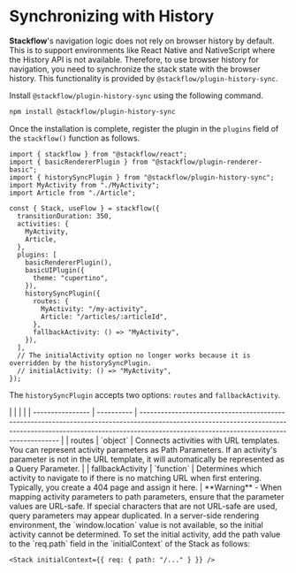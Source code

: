 
# Synchronizing with History

**Stackflow**'s navigation logic does not rely on browser history by default. This is to support environments like React Native and NativeScript where the History API is not available. Therefore, to use browser history for navigation, you need to synchronize the stack state with the browser history. This functionality is provided by `@stackflow/plugin-history-sync`.

Install `@stackflow/plugin-history-sync` using the following command.

```sh npm2bun copy
npm install @stackflow/plugin-history-sync
```

Once the installation is complete, register the plugin in the `plugins` field of the `stackflow()` function as follows.

```tsx showLineNumbers filename="stackflow.ts" copy
import { stackflow } from "@stackflow/react";
import { basicRendererPlugin } from "@stackflow/plugin-renderer-basic";
import { historySyncPlugin } from "@stackflow/plugin-history-sync";
import MyActivity from "./MyActivity";
import Article from "./Article";

const { Stack, useFlow } = stackflow({
  transitionDuration: 350,
  activities: {
    MyActivity,
    Article,
  },
  plugins: [
    basicRendererPlugin(),
    basicUIPlugin({
      theme: "cupertino",
    }),
    historySyncPlugin({
      routes: {
        MyActivity: "/my-activity",
        Article: "/articles/:articleId",
      },
      fallbackActivity: () => "MyActivity",
    }),
  ],
  // The initialActivity option no longer works because it is overridden by the historySyncPlugin.
  // initialActivity: () => "MyActivity",
});
```

The `historySyncPlugin` accepts two options: `routes` and `fallbackActivity`.

<APITable>
|                  |            |                                                                                                                                                                                                                     |
| ---------------- | ---------- | ------------------------------------------------------------------------------------------------------------------------------------------------------------------------------------------------------------------- |
| routes           | `object`   | Connects activities with URL templates. You can represent activity parameters as Path Parameters. If an activity's parameter is not in the URL template, it will automatically be represented as a Query Parameter. |
| fallbackActivity | `function` | Determines which activity to navigate to if there is no matching URL when first entering. Typically, you create a 404 page and assign it here.                                                                      |
</APITable>

<Callout type="warning" emoji="⚠️">
  **Warning** - When mapping activity parameters to path parameters, ensure that the parameter values are URL-safe. If special characters that are not URL-safe are used, query parameters may appear duplicated.
</Callout>

<Callout emoji="⚡️">
  In a server-side rendering environment, the `window.location` value is not available, so the initial activity cannot be determined. To set the initial activity, add the path value to the `req.path` field in the `initialContext` of the Stack as follows:

  ```tsx
  <Stack initialContext={{ req: { path: "/..." } }} />
  ```
</Callout>
